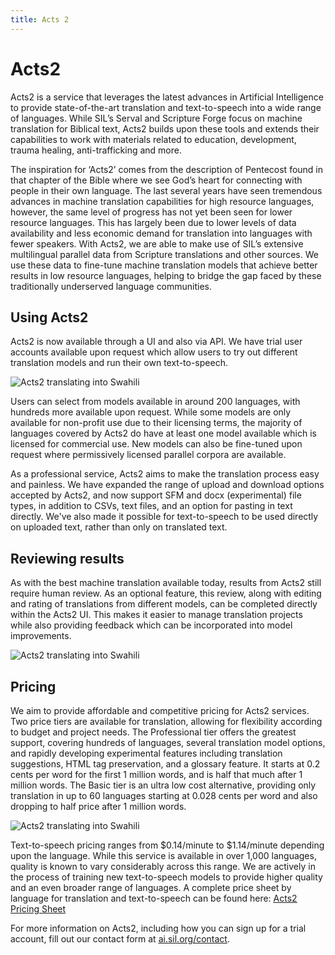 ```yaml
---
title: Acts 2
---
```


# Acts2

Acts2 is a service that leverages the latest advances in Artificial Intelligence 
to provide state-of-the-art translation and text-to-speech into a wide range of languages. 
While SIL’s Serval and Scripture Forge focus on machine translation for Biblical text, 
Acts2 builds upon these tools and extends their capabilities to work with materials related 
to education, development, trauma healing, anti-trafficking and more. 

The inspiration for ‘Acts2’ comes from the description of Pentecost found in that chapter of the Bible 
where we see God’s heart for connecting with people in their own language. 
The last several years have seen tremendous advances in machine translation capabilities 
for high resource languages, however, the same level of progress has not yet been seen 
for lower resource languages. This has largely been due to lower levels of data availability 
and less economic demand for translation into languages with fewer speakers. 
With Acts2, we are able to make use of SIL’s extensive multilingual parallel data 
from Scripture translations and other sources. We use these data to fine-tune machine translation models 
that achieve better results in low resource languages, helping to bridge the gap faced 
by these traditionally underserved language communities.

## Using Acts2

Acts2 is now available through a UI and also via API. 
We have trial user accounts available upon request which allow users to try out 
different translation models and run their own text-to-speech. 

<div style={{ display: 'flex', justifyContent: 'center', alignItems: 'center' }}>
  <img src="/img/acts2-swh-ethics.png" alt="Acts2 translating into Swahili" style={{ width: '80%', marginBottom: '10px' }} />
</div>

Users can select from models available in around 200 languages, 
with hundreds more available upon request. While some models are only available for non-profit use 
due to their licensing terms, the majority of languages covered by Acts2 do have at least one model 
available which is licensed for commercial use. New models can also be fine-tuned upon request 
where permissively licensed parallel corpora are available. 

As a professional service, Acts2 aims to make the translation process easy and painless. 
We have expanded the range of upload and download options accepted by Acts2, 
and now support SFM and docx (experimental) file types, in addition to CSVs, text files, 
and an option for pasting in text directly. We've also made it possible for text-to-speech 
to be used directly on uploaded text, rather than only on translated text. 

## Reviewing results

As with the best machine translation available today, results from Acts2 still require human review. 
As an optional feature, this review, along with editing and rating of translations from different models, 
can be completed directly within the Acts2 UI. This makes it easier to manage translation projects 
while also providing feedback which can be incorporated into model improvements. 

<div style={{ display: 'flex', justifyContent: 'center', alignItems: 'center' }}>
  <img src="/img/acts2-review.png" alt="Acts2 translating into Swahili" style={{ width: '80%', marginBottom: '10px' }} />
</div>

## Pricing

We aim to provide affordable and competitive pricing for Acts2 services. 
Two price tiers are available for translation, allowing for flexibility according to budget and project needs. 
The Professional tier offers the greatest support, covering hundreds of languages, 
several translation model options, and rapidly developing experimental features 
including translation suggestions, HTML tag preservation, and a glossary feature. 
It starts at 0.2 cents per word for the first 1 million words, and is half that much after 1 million words. 
The Basic tier is an ultra low cost alternative, providing only translation in up to 60 languages 
starting at 0.028 cents per word and also dropping to half price after 1 million words. 

<div style={{ display: 'flex', justifyContent: 'center', alignItems: 'center' }}>
  <img src="/img/acts2-pricing.png" alt="Acts2 translating into Swahili" style={{ width: '80%', marginBottom: '10px' }} />
</div>

Text-to-speech pricing ranges from $0.14/minute to $1.14/minute depending upon the language. 
While this service is available in over 1,000 languages, quality is known to vary considerably 
across this range. We are actively in the process of training new text-to-speech models 
to provide higher quality and an even broader range of languages. 
A complete price sheet by language for translation and text-to-speech can be found here: <u><a href="https://docs.google.com/spreadsheets/d/1-F8s5Mvgke-EtUhGwXkJVpKQizz9hpYOg9P2YX8JmSY/edit?usp=sharing" target="_blank">Acts2 Pricing Sheet</a></u>

For more information on Acts2, including how you can sign up for a trial account, fill out our contact form at <u><a href="https://www.ai.sil.org/contact" target="_blank">ai.sil.org/contact</a></u>.
